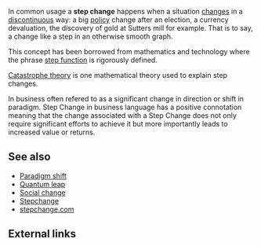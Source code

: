 {{context}}

In common usage a '''step change''' happens when a situation [[change]]s in a [[discontinuous]] way: a big [[policy]]  change after an election, a currency devaluation, the discovery of gold at Sutters mill for example. That is to say, a change like a step in an otherwise smooth graph.

This concept has been borrowed from mathematics and technology where the phrase [[step function]] is rigorously defined.

[[Catastrophe theory]] is one mathematical theory used to explain step changes.

In business often refered to as a significant change in direction or shift in paradigm. Step Change in business language has a positive connotation meaning that the change associated with a Step Change does not only require significant efforts to achieve it but more importantly leads to increased value or returns. 

==See also==
*[[Paradigm shift]]
*[[Quantum leap]]
*[[Social change]]
*[[Stepchange]]
*[[stepchange.com]]

== External links ==